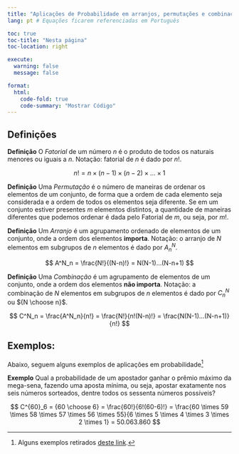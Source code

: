 ```yaml
---
title: "Aplicações de Probabilidade em arranjos, permutações e combinações"
lang: pt # Equações ficarem referenciadas em Português

toc: true
toc-title: "Nesta página"
toc-location: right

execute: 
  warning: false
  message: false

format:
  html:
    code-fold: true
    code-summary: "Mostrar Código"
---
```


## Definições

**Definição** O *Fatorial* de um número $n$ é o produto de todos os naturais menores ou iguais a $n$. Notação: fatorial de $n$ é dado por $n!$.

$$
n! = n\times(n-1)\times(n-2)\times ... \times 1
$$

**Definição** Uma *Permutação* é o número de maneiras de ordenar os elementos de um conjunto, de forma que a ordem de cada elemento seja considerada e a ordem de todos os elementos seja diferente. Se em um conjunto estiver presentes $m$ elementos distintos, a quantidade de maneiras diferentes que podemos ordenar é dada pelo Fatorial de $m$, ou seja, por $m!$.

**Definição** Um *Arranjo* é um agrupamento ordenado de elementos de um conjunto, onde a ordem dos elementos **importa**. Notação: o arranjo de $N$ elementos em subgrupos de $n$ elementos é dado por $A^N_n$.

$$
A^N_n = \frac{N!}{(N-n)!} = N(N-1)...(N-n+1)
$$

**Definição** Uma *Combinação* é um agrupamento de elementos de um conjunto, onde a ordem dos elementos **não importa**. Notação: a combinação de $N$ elementos em subgrupos de $n$ elementos é dado por $C^N_n$ ou ${N \choose n}$.

$$
C^N_n = \frac{A^N_n}{n!} = \frac{N!}{n!(N-n)!} = \frac{N(N-1)...(N-n+1)}{n!}
$$


## Exemplos:

Abaixo, seguem alguns exemplos de aplicações em probabilidade^[Alguns exemplos retirados [deste link](https://www.todamateria.com.br/analise-combinatoria/).]

**Exemplo** Qual a probabilidade de um apostador ganhar o prêmio máximo da mega-sena, fazendo uma aposta mínima, ou seja, apostar exatamente nos seis números sorteados, dentre todos os sessenta números possíveis?

$$
C^{60}_6 = {60 \choose 6} = \frac{60!}{6!(60-6)!} = \frac{60 \times 59  \times 58  \times 57  \times 56  \times 55}{6 \times 5 \times 4 \times 3 \times 2 \times 1} = 50.063.860
$$


